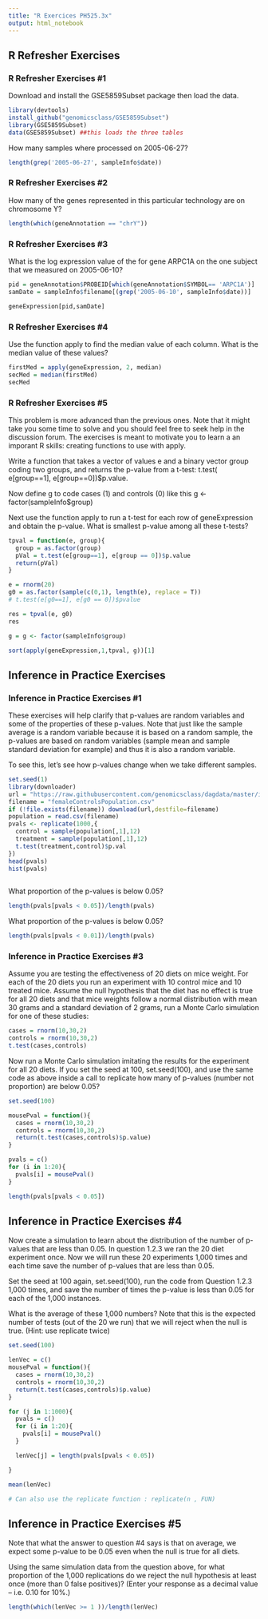 ```yaml
---
title: "R Exercices PH525.3x"
output: html_notebook
---
```


## R Refresher Exercises
### R Refresher Exercises #1

Download and install the GSE5859Subset package then load the data.


```r
library(devtools)
install_github("genomicsclass/GSE5859Subset")
library(GSE5859Subset)
data(GSE5859Subset) ##this loads the three tables
```


How many samples where processed on 2005-06-27?


```r
length(grep('2005-06-27', sampleInfo$date))
```

### R Refresher Exercises #2

How many of the genes represented in this particular technology are on chromosome Y?

```r
length(which(geneAnnotation == "chrY"))
```

### R Refresher Exercises #3

What is the log expression value of the for gene ARPC1A on the one subject that we measured on 2005-06-10?

```r
pid = geneAnnotation$PROBEID[which(geneAnnotation$SYMBOL== 'ARPC1A')]
samDate = sampleInfo$filename[(grep('2005-06-10', sampleInfo$date))]

geneExpression[pid,samDate]
```


### R Refresher Exercises #4

Use the function apply to find the median value of each column. What is the median value of these values?

```r
firstMed = apply(geneExpression, 2, median)
secMed = median(firstMed)
secMed
```

###  R Refresher Exercises #5

This problem is more advanced than the previous ones. Note that it might take you some time to solve and you should feel free to seek help in the discussion forum. The exercises is meant to motivate you to learn a an imporant R skills: creating functions to use with apply.

Write a function that takes a vector of values e and a binary vector group coding two groups, and returns the p-value from a t-test: t.test( e[group==1], e[group==0])$p.value.

Now define g to code cases (1) and controls (0) like this g <- factor(sampleInfo$group)

Next use the function apply to run a t-test for each row of geneExpression and obtain the p-value. What is smallest p-value among all these t-tests? 

```r

tpval = function(e, group){
  group = as.factor(group)
  pVal = t.test(e[group==1], e[group == 0])$p.value
  return(pVal)
}

e = rnorm(20)
g0 = as.factor(sample(c(0,1), length(e), replace = T))
# t.test(e[g0==1], e[g0 == 0])$pvalue

res = tpval(e, g0)
res

g = g <- factor(sampleInfo$group)

sort(apply(geneExpression,1,tpval, g))[1]


```

## Inference in Practice Exercises
### Inference in Practice Exercises #1

These exercises will help clarify that p-values are random variables and some of the properties of these p-values. Note that just like the sample average is a random variable because it is based on a random sample, the p-values are based on random variables (sample mean and sample standard deviation for example) and thus it is also a random variable.

To see this, let's see how p-values change when we take different samples.

```r
set.seed(1)
library(downloader)
url = "https://raw.githubusercontent.com/genomicsclass/dagdata/master/inst/extdata/femaleControlsPopulation.csv"
filename = "femaleControlsPopulation.csv"
if (!file.exists(filename)) download(url,destfile=filename)
population = read.csv(filename)
pvals <- replicate(1000,{
  control = sample(population[,1],12)
  treatment = sample(population[,1],12)
  t.test(treatment,control)$p.val
})
head(pvals)
hist(pvals)
    
```
What proportion of the p-values is below 0.05?

```r
length(pvals[pvals < 0.05])/length(pvals)
```
What proportion of the p-values is below 0.05?
```r
length(pvals[pvals < 0.01])/length(pvals)
```


### Inference in Practice Exercises #3 

Assume you are testing the effectiveness of 20 diets on mice weight. For each of the 20 diets you run an experiment with 10 control mice and 10 treated mice. Assume the null hypothesis that the diet has no effect is true for all 20 diets and that mice weights follow a normal distribution with mean 30 grams and a standard deviation of 2 grams, run a Monte Carlo simulation for one of these studies:

```r
cases = rnorm(10,30,2)
controls = rnorm(10,30,2)
t.test(cases,controls)
```



Now run a Monte Carlo simulation imitating the results for the experiment for all 20 diets. If you set the seed at 100, set.seed(100), and use the same code as above inside a call to replicate how many of p-values (number not proportion) are below 0.05?

```r
set.seed(100)

mousePval = function(){
  cases = rnorm(10,30,2)
  controls = rnorm(10,30,2)
  return(t.test(cases,controls)$p.value)
}

pvals = c()
for (i in 1:20){
  pvals[i] = mousePval()
}

length(pvals[pvals < 0.05])
```

## Inference in Practice Exercises #4

Now create a simulation to learn about the distribution of the number of p-values that are less than 0.05. In question 1.2.3 we ran the 20 diet experiment once. Now we will run these 20 experiments 1,000 times and each time save the number of p-values that are less than 0.05.

Set the seed at 100 again, set.seed(100), run the code from Question 1.2.3 1,000 times, and save the number of times the p-value is less than 0.05 for each of the 1,000 instances.

What is the average of these 1,000 numbers? Note that this is the expected number of tests (out of the 20 we run) that we will reject when the null is true. (Hint: use replicate twice)


```r
set.seed(100)

lenVec = c()
mousePval = function(){
  cases = rnorm(10,30,2)
  controls = rnorm(10,30,2)
  return(t.test(cases,controls)$p.value)
}

for (j in 1:1000){
  pvals = c()
  for (i in 1:20){
    pvals[i] = mousePval()
  }

  lenVec[j] = length(pvals[pvals < 0.05])

}

mean(lenVec)

# Can also use the replicate function : replicate(n , FUN)

```

## Inference in Practice Exercises #5


Note that what the answer to question #4 says is that on average, we expect some p-value to be 0.05 even when the null is true for all diets.

Using the same simulation data from the question above, for what proportion of the 1,000 replications do we reject the null hypothesis at least once (more than 0 false positives)? (Enter your response as a decimal value -- i.e. 0.10 for 10%.)

```r
length(which(lenVec >= 1 ))/length(lenVec)
```


